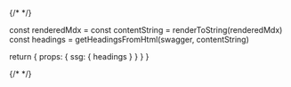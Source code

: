 
{/* <!-- vale off --> */}

  const renderedMdx = <Mdx components={MDXComponents} />
  const contentString = renderToString(renderedMdx)
  const headings = getHeadingsFromHtml(swagger, contentString)

  return {
    props: {
      ssg: { headings }
    }
  }
}

<ApiReference networkName="unichain"/>
{/* <!-- vale on --> */}
